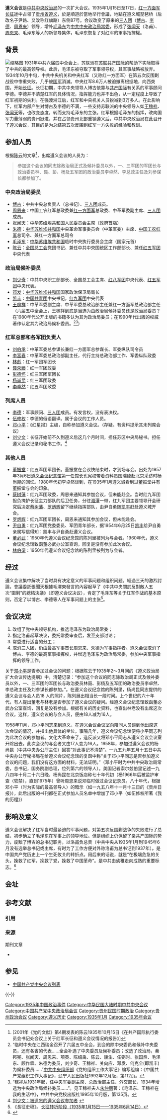 {{Infobox recurring event
| name         = 遵义会议
| image        = ZunyiMeeting.jpg
| alt          =
| caption      = 遵义会议会址
| status       = <!-- 活動的狀態 -->
| genre        = <!-- 活動類型 -->
| begins       = {{start date|1935|01|15}}
| ends         = {{start date|1935|01|17}}
| venue        = 
| location     = [[貴州省_(中華民國)|贵州省]][[遵义市|遵义市]]
| coordinates  = <!-- {{coord|LAT|LON|type:event|display=inline,title}} --> 
| country      = {{ROC-1928}}
| years_active = <!-- {{age|YYYY|mm|dd}} Date of the first occurrence -->
| first        = <!-- {{start date|YYYY|mm|dd}} "founded=" and "established=" also work -->
| founder_name = 
| last         = <!-- Date of most recent event; if the event will not be held again, use {{End date|YYYY|MM|DD|df=y}} -->
| prev         = 
| next         = 
| participants = 
| attendance   = 
| capacity     =
| area         = 
| budget       = 
| activity     = 
| leader_name  =
| endorser     = 
| patron       = 
| organizer    = 
| filing       = 
| people       = 
| member       = 
| sponsor      =
| website      = {{URL|www.zunyihy.cn}}
| footnotes    = 
}}
'''遵义会议'''是[[中共中央政治局|中共中央政治局]]的一次扩大会议。1935年1月15日至17日，[[红一方面军|红一方面军]][[长征|长征]]途中占领了[[贵州省_(中华民国)|贵州省]][[遵義市|遵义]]，於是順道於當地举行會議，地點在遵义城琵琶桥（后改名子尹路、又改称红旗路）东侧87号。会议改变了原来的[[三人团|三人团]]（[[博古|博古]]、[[李德_(1900年)|李德]]、[[周恩来|周恩来]]）领导，增补[[毛泽东|毛泽东]]为[[中共中央政治局常委|中共中央政治局常委]]，形成了[[张闻天|张闻天]]（洛甫）、[[周恩来|周恩来]]、毛泽东等人的新领导集体，毛泽东恢复了对红军的軍事指揮權。

== 背景 ==
[[File:LaLargaMarcha19341935-zh.svg|缩略图]]
1931年中共六届四中全会上，苏联派在[[苏联|苏联]][[共产国际|共产国际]]的帮助下实际取得了中共的最高领导权。此后，毛泽东被夺取了军事领导权，其军事战略被放弃。1934年10月中旬，中共中央机关和中央红军（又称红一方面军）在第五次反围剿战役中惨重失败，几乎被[[国民革命军|国军]]消滅。中央红军8.6万人被迫撤离根据地，向西突围，开始[[长征|长征]]。长征初期，中共中央领导人博古依靠与[[共产国际|共产国际]]有关系的军事顾问李德。李德并不清楚红军的具体情况，指挥能力也并不出色，从一定程度上导致了红军初期的失利。在强渡湘江后，红军和中央机关人员锐减到3万多人。在此影响下，红军内部产生对博古及李德的不满，一些支持苏联派的中央领导人如[[王稼祥|王稼祥]]、[[张闻天|张闻天]]等，也改变态度，转而支持毛泽东的主张。红军根据毛泽东的指挥，改向国军力量薄弱的贵州挺进，并在占领贵州北部重镇遵义后，中共中央政治局在此召开了遵义会议，其目的是为总结第五次反围剿红军一方失败的经验和教训。

== 参加人员 ==
根据[[陈云|陈云]]的文章<ref>[2001年《党的文献》第4期发表的陈云1935年10月15日《在共产国际执行委员会书记处会议上关于红军长征和遵义会议情况的报告》]</ref>，出席遵义会议的人员为：
<blockquote>
参加这个会议的同志除政治局正式及候补委员以外，一、三军团的军团长与政治委员林、聂、彭、杨及五军团的政治委员李卓然、李总政主任及刘参谋长都参加了。
</blockquote>
===中央政治局委员===
*[[博古|博古]]：中共中央总负责人（总书记）、[[三人团|三人团]]成员。
*[[周恩来|周恩来]]：中国工农红军总政委兼[[红一方面军|红一方面军]]总政委、中革军委副主席、[[三人团|三人团]]成员。
*[[张闻天|张闻天]]：[[中华苏维埃共和国|中华苏维埃共和国]]人民委员会主席（政府首腦）
*[[朱德|朱德]]：[[中华苏维埃共和国|中华苏维埃共和国]]中央革命军事委员会（中革军委）主席、[[中国工农红军|中国工农红军]]总司令、兼红一方面军总司令
*[[毛泽东|毛泽东]]：[[中华苏维埃共和国|中华苏维埃共和国]]临时中央执行委员会主席（国家元首）
*[[陈云|陈云]]：[[中华全国总工会|全国总工会]]党团书记、兼任中共中央国统区工作部部长、兼任[[红五军团|红五军团]]中央代表
===政治局候补委员===
*[[刘少奇|刘少奇]]：中共中央职工部部长、全国总工会主席、[[红八军团|红八军团]]中央代表、[[红五军团|红五军团]]中央代表。
*[[邓发|邓发]]：[[中华苏维埃共和国|中华苏维埃共和国]]国家政治保卫局局长
*[[凯丰|凯丰]]：[[中国共青团|中国共青团]]中央书记，[[红九军团|红九军团]]中央代表
*[[王稼祥|王稼祥]]：中革军委副主席、中革军委总政治部主任兼红一方面军总政治部主任（六届五中全会上，王稼祥到底是当选为由政治局候补委员还是政治局委员？在1980年代公开出版的书籍多认为其为政治局委员；在1990年代出版的权威著作认定其为政治局候补委员。<ref>“临时中央在江西瑞金召开了六届五中全会，到会的除中央委员和候补中央委员，还有各省的代表……全会补选了中央委员及候补委员；改选了政治局，秦邦宪、张闻天、周恩来、项英、陈绍禹、陈云、康生、任弼时、张国焘、毛泽东、顾作霖、朱德为委员，刘少奇、王稼祥、关向应、邓发、何克全(即凯丰)为候补委员……”[[中共中央组织部|中共中央组织部]]《党的组织工作大事记》编写组编：《中国共产党组织工作大事记》，辽宁人民出版社1992年12月版，第112页。</ref><ref>“稼祥从1931年起，任中央军委副主席、总政治部主任、外交部长，1934年增选为中央政治局候补委员……”。见王稼祥夫人[[朱仲丽|朱仲丽]]著：《毛泽东、王稼祥在我的生活中》，中共中央党校出版社1995年10月版，第135页。</ref>）
===红军总部和各军团负责人===
*[[刘伯承|刘伯承]]：中革军委总参谋长兼红一方面军总参谋长、军委纵队司令员
*[[李富春|李富春]]：中革军委总政治部副主任，代行主持总政治部工作、军委纵队政委
*[[林彪|林彪]]：红一军团军团长
*[[聂荣臻|聂荣臻]]：红一军团政委
*[[彭德怀|彭德怀]]：红三军团军团长
*[[杨尚昆|杨尚昆]]：红三军团政委
*[[李卓然|李卓然]]：红五军团政委

===列席人员===
*[[李德_(1900年)|李德]]：军事顾问、[[三人团|三人团]]成员。有发言权，没有表决权。
*[[伍修权|伍修权]]：李德的俄语翻译。属于会议的工作人员。
*[[邓小平|邓小平]]：《红星报》主编，自称参加遵义会议。（存疑。有资料提示其未列席会议）
*[[刘少文|刘少文]]：长征开始前不久到遵义后这几个月时间，担任苏区中央局秘书。担任遵义会议记录和秘书工作。<ref>[http://www.zunyizazhi.com/HTML/News/2014_01/2257.html 刘少文：被遗忘的遵义会议参加者 ] {{webarchive|url=https://web.archive.org/web/20150226155425/http://www.zunyizazhi.com/HTML/News/2014_01/2257.html |date=2015-02-26 }}</ref>

===其他人员===
*[[董振堂|董振堂]]：红五军团军团长。董振堂在会议快结束时，才到场与会。出处为1957年3月6日[[遵义会议纪念馆|遵义会议纪念馆]]第一任馆长孔宪权带着资料员国瑞臻赴北京采访时杨尚昆的回忆。1980年代初李卓然谈到，在1935年1月遵义城看到过董振堂并有董振堂与会的印象。
*[[蔡树藩|蔡树藩]]：红九军团政委，周恩来通知其参加会议，但未能赴会。当时红九军团担负掩护长征主力部队的后卫任务，分驻[[湄潭|湄潭]]一带，红九军团主要领导开会研究后决定[[蔡树藩|蔡树藩]]、[[罗炳辉|罗炳辉]]留下继续指挥部队，由尹自勇随[[凯丰|凯丰]]赶赴遵义城开会。
*[[罗炳辉|罗炳辉]]：红九军团军团长，周恩来通知其参加会议，但未能赴会。
*[[尹自勇|尹自勇]]：红九军团党委委员、军团青年部长，据1954年6月25日[[凯丰|凯丰]]给尹自勇亲属写信得知：凯丰与尹自勇赴遵义会议。
*[[董必武|董必武]]：1950年代遵义会议纪念馆的陈列里被列为与会者。1960年代，遵义会议纪念馆致函董必武办公室查询，回复是没有参加此次会议。
*[[林伯渠|林伯渠]]：1950年代遵义会议纪念馆的陈列里被列为与会者。

== 经过 ==
遵义会议集中解决了当时具有决定意义的军事问题和组织问题。經過三天的激烈討論，會議委託張聞天根據毛澤東發言的內容起草了《中共中央關於反對敵人五次“圍剿”的總結決議》（即遵义会议决议），肯定了毛泽东等关于红军作战的基本原则，否定了以博古、李德等人在军事问题上的主张<ref>《長征史稿》。[http://news.sina.com.cn/c/2006-08-01/112710596322.shtml 长征转折阶段（1935年1月15日——1935年6月14日）]</ref>。

== 会议决定 ==
# 改组了党中央领导机构，推选毛泽东为政治局常委；
# 指定洛甫起草决议，委托常委审查后，发至支部讨论；
# 常委进行适当的分工；
# 取消三人团，仍由最高军事首长周恩来、朱德为军事指挥者。遵义会议取消了博古、李德的最高军事指挥权，并增选毛泽东为政治局常委，参加中央军事指挥的领导工作。

关于[[邓小平|邓小平]]是否参加过会议的问题：根据陈云于1935年2～3月间的《遵义政治局扩大会议传达提纲》中，清楚记录：“参加这个会议的同志除政治局正式及候补委员以外，一、三军团的军团长与政治委员林聂、彭杨及五军团的政治委员李卓然、李总政主任及刘参谋长都参加。”。在遵义会议纪念馆的陈列里，杨尚昆同志提供的遵义会议与会人员18 人的照片，陈列展出相当长一段时间。上个世纪的六十年代，有人提出董老与林老是否参加了遵义会议的疑问。经遵义会议纪念馆致函董必武办公室查询，回复是没有参加。根据有关的历史资料，也查出林老没有出席这次会议。这样，遵义会议的与会人员，便由18人减为16人。

1958年11月，邓小平同志来到遵义，在遵义会议会议室向陪同人员谈到他出席这次会议的情况，并指出他具体的坐位。事隔几年，遵义会议纪念馆便将小平同志列为此次会议的参加者。文化大革命来了，造反派又将邓小平同志从遵义会议会议室开除出去。此次会议的与会者又由17人变为16人。1958年，参加过遵义会议的杨尚昆（中共中央办公厅主任）回答“对此事记不清楚”。一九五九年五月十五日中共中央办公厅秘书局在给遵义会议纪念馆的复函中称“关于邓小平同志是否参加遵义会议的问题，我们没有这方面的材料，无法证明。”（邓小平时为中共中央政治局常委，总书记，国务院副总理，位列第六的领导人）。美国记者索尔兹伯里记述一九八四年十月二十六日晚，杨尚昆在北京饭店称七十年代初（杨1966年后被监护审查（软禁），直到1975年）曾听周恩来说邓临时做过会议记录员。八十年代，根据邓小平（时为实际的最高领导人）的暗示（如一九五八年十一月十三日的《贵州日报》），此后出版的书刊都在正式参加人员名单中增加了邓小平（如伍修权所著《我的历程》）

== 影响及意义 ==
遵义会议解决了红军当时最紧迫的军事问题，对第五次反围剿战争的失败进行了总结，初步确立了毛泽东在军事上的领导地位。但是组织上仍保留了亲共产国际的势力，废黜了博古的总书记职务，以洛甫负总责（中共中央从1935年1月到1945年6月没有选举总书记或主席，有时为了工作方便对外称洛甫为总书记到1937年）。是中国共产党历史上一个生死攸关的转折点。用后来的话说，就是“在极端危急的关头，挽救了红军，挽救了党，挽救了中国革命”。是中共由幼稚走向成熟的重要标志。<ref>{{cite web |title=中国共产党走向成熟的重要标志 |url = https://china.huanqiu.com/article/9CaKrnJHknq |website=[[环球网|环球网]] }}</ref>

== 会址 ==
{{Main|遵义会议会址}}

== 参考文献 ==
=== 引用 ===
{{Reflist}}

=== 来源 ===
{{ReflistH}}
; 期刊文章
* {{cite journal |author=石永言 |url = http://mall.cnki.net/magazine/Article/GZWD200110004.htm |year=2001年 |title=遵义会议出席人员新探 |journal=《文史天地》|page=10 }}
{{ReflistF}}

== 参见 ==
{{Portal|中国共产党|中华民国|贵州}}
* [[中国共产党中央会议列表|中国共产党中央会议列表]]

{{-}}
{{中国共产党的重要会议 |state = autocollapse }}

[[Category:1935年中国政治事件|Category:1935年中国政治事件]]
[[Category:中华民国大陆时期中共中央会议|Category:中华民国大陆时期中共中央会议]]
[[Category:中国共产党中央政治局会议|Category:中国共产党中央政治局会议]]
[[Category:贵州民国时期政治|Category:贵州民国时期政治]]
[[Category:贵州政治会议|Category:贵州政治会议]]
[[Category:遵义历史|Category:遵义历史]]
[[Category:1935年1月|Category:1935年1月]]
[[Category:1935年会议|Category:1935年会议]]
